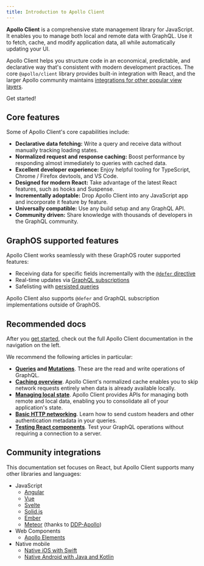 ```yaml
---
title: Introduction to Apollo Client
---
```



<SummitCallout
  topic="Apollo Client"
  workshopName="GraphQL for web: Going hands-on with Apollo Client"
  URL="https://reg.summit.graphql.com/flow/apollo/summit24/AttendeePortal/page/catalog/session/1712947597337001S7vZ"
/>

**Apollo Client** is a comprehensive state management library for JavaScript. It enables you to manage both local and remote data with GraphQL. Use it to fetch, cache, and modify application data, all while automatically updating your UI.

Apollo Client helps you structure code in an economical, predictable, and declarative way that's consistent with modern development practices. The core `@apollo/client` library provides built-in integration with React, and the larger Apollo community maintains [integrations for other popular view layers](#community-integrations).

<p>
  <ButtonLink
    size="lg"
    href="./get-started/"
    colorScheme="navy"
  >
    Get started!
  </ButtonLink>
</p>

## Core features

Some of Apollo Client's core capabilities include:

- **Declarative data fetching:** Write a query and receive data without manually tracking loading states.
- **Normalized request and response caching:** Boost performance by responding almost immediately to queries with cached data.
- **Excellent developer experience:** Enjoy helpful tooling for TypeScript, Chrome / Firefox devtools, and VS Code.
- **Designed for modern React:** Take advantage of the latest React features, such as hooks and Suspense.
- **Incrementally adoptable:** Drop Apollo Client into any JavaScript app and incorporate it feature by feature.
- **Universally compatible:** Use any build setup and any GraphQL API.
- **Community driven:** Share knowledge with thousands of developers in the GraphQL community.

## GraphOS supported features

Apollo Client works seamlessly with these GraphOS router supported features:

- Receiving data for specific fields incrementally with the [`@defer` directive](/graphos/operations/defer)
- Real-time updates via [GraphQL subscriptions](/graphos/operations/subscriptions)
- Safelisting with [persisted queries](/graphos/operations/persisted-queries)

<Note>

Apollo Client also supports `@defer` and GraphQL subscription implementations outside of GraphOS.

</Note>

## Recommended docs

After you [get started](./get-started/), check out the full Apollo Client documentation in the navigation on the left.

We recommend the following articles in particular:

* **[Queries](./data/queries/) and [Mutations](./data/mutations/)**. These are the read and write operations of GraphQL.
* [**Caching overview**](./caching/overview/). Apollo Client's normalized cache enables you to skip network requests entirely when data is already available locally.
* [**Managing local state**](./local-state/local-state-management/). Apollo Client provides APIs for managing both remote and local data, enabling you to consolidate all of your application's state.
* [**Basic HTTP networking**](./networking/basic-http-networking/). Learn how to send custom headers and other authentication metadata in your queries.
* [**Testing React components**](./development-testing/testing/). Test your GraphQL operations without requiring a connection to a server.

## Community integrations

This documentation set focuses on React, but Apollo Client supports many other libraries and languages:

- JavaScript
  - [Angular](integrations/integrations/#angular)
  - [Vue](integrations/integrations/#vue)
  - [Svelte](integrations/integrations/#svelte)
  - [Solid.js](integrations/integrations/#solidjs)
  - [Ember](integrations/integrations/#ember)
  - [Meteor](https://www.meteor.com) (thanks to [DDP-Apollo](https://github.com/Swydo/ddp-apollo))
- Web Components
  - [Apollo Elements](integrations/integrations/#web-components)
- Native mobile
  - [Native iOS with Swift](/ios)
  - [Native Android with Java and Kotlin](/kotlin)
